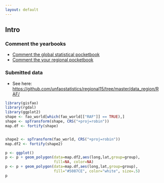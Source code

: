 ```yaml
---
layout: default
---
```


## Intro

### Comment the yearbooks

- [Comment the global statistical pocketbook](comment.html)
- [Comment the your regional pocketbook](comment_regional.html)

### Submitted data

- See here: <https://github.com/unfaostatistics/regional15/tree/master/data_region/RAF/>


```r
library(gisfao)
library(rgdal)
library(ggplot2)
shape <- fao_world[which(fao_world[["RAF"]] == TRUE),]
shape <- spTransform(shape, CRS("+proj=robin"))
map.df <- fortify(shape)


shape2 <- spTransform(fao_world, CRS("+proj=robin"))
map.df2 <- fortify(shape2)

p <- ggplot()
p <- p + geom_polygon(data=map.df2,aes(long,lat,group=group), 
                      fill=NA, color=NA)
p <- p + geom_polygon(data=map.df,aes(long,lat,group=group), 
                      fill="#5087CE", color="white", size=.5)
p

```
